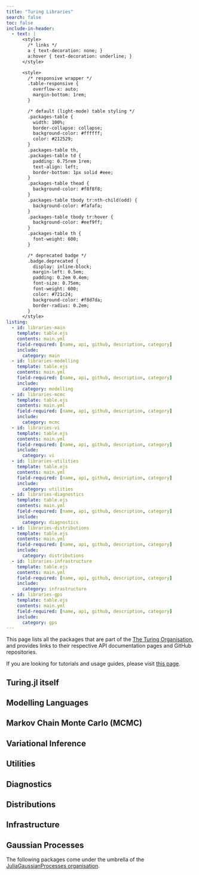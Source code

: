 ```yaml
---
title: "Turing Libraries"
search: false
toc: false
include-in-header:
  - text: |
      <style>
        /* links */
        a { text-decoration: none; }
        a:hover { text-decoration: underline; }
      </style>

      <style>
        /* responsive wrapper */
        .table-responsive {
          overflow-x: auto;
          margin-bottom: 1rem;
        }

        /* default (light-mode) table styling */
        .packages-table {
          width: 100%;
          border-collapse: collapse;
          background-color: #ffffff;
          color: #212529;
        }
        .packages-table th,
        .packages-table td {
          padding: 0.75rem 1rem;
          text-align: left;
          border-bottom: 1px solid #eee;
        }
        .packages-table thead {
          background-color: #f8f8f8;
        }
        .packages-table tbody tr:nth-child(odd) {
          background-color: #fafafa;
        }
        .packages-table tbody tr:hover {
          background-color: #eef9ff;
        }
        .packages-table th {
          font-weight: 600;
        }

        /* deprecated badge */
        .badge.deprecated {
          display: inline-block;
          margin-left: 0.5em;
          padding: 0.2em 0.4em;
          font-size: 0.75em;
          font-weight: 600;
          color: #721c24;
          background-color: #f8d7da;
          border-radius: 0.2em;
        }
      </style>
listing:
  - id: libraries-main
    template: table.ejs
    contents: main.yml
    field-required: [name, api, github, description, category]
    include:
      category: main
  - id: libraries-modelling
    template: table.ejs
    contents: main.yml
    field-required: [name, api, github, description, category]
    include:
      category: modelling
  - id: libraries-mcmc
    template: table.ejs
    contents: main.yml
    field-required: [name, api, github, description, category]
    include:
      category: mcmc
  - id: libraries-vi
    template: table.ejs
    contents: main.yml
    field-required: [name, api, github, description, category]
    include:
      category: vi
  - id: libraries-utilities
    template: table.ejs
    contents: main.yml
    field-required: [name, api, github, description, category]
    include:
      category: utilities
  - id: libraries-diagnostics
    template: table.ejs
    contents: main.yml
    field-required: [name, api, github, description, category]
    include:
      category: diagnostics
  - id: libraries-distributions
    template: table.ejs
    contents: main.yml
    field-required: [name, api, github, description, category]
    include:
      category: distributions
  - id: libraries-infrastructure
    template: table.ejs
    contents: main.yml
    field-required: [name, api, github, description, category]
    include:
      category: infrastructure
  - id: libraries-gps
    template: table.ejs
    contents: main.yml
    field-required: [name, api, github, description, category]
    include:
      category: gps
---
```


This page lists all the packages that are part of the [The Turing Organisation](https://github.com/TuringLang), and provides links to their respective API documentation pages and GitHub repositories.

If you are looking for tutorials and usage guides, please visit [this page](https://turinglang.org/docs/).

## Turing.jl itself

::: {#libraries-main}
:::

## Modelling Languages

::: {#libraries-modelling}
:::

## Markov Chain Monte Carlo (MCMC)

::: {#libraries-mcmc}
:::

## Variational Inference

::: {#libraries-vi}
:::

## Utilities

::: {#libraries-utilities}
:::

## Diagnostics

::: {#libraries-diagnostics}
:::

## Distributions

::: {#libraries-distributions}
:::

## Infrastructure

::: {#libraries-infrastructure}
:::

## Gaussian Processes

The following packages come under the umbrella of the [JuliaGaussianProcesses organisation](https://github.com/JuliaGaussianProcesses).

::: {#libraries-gps}
:::
